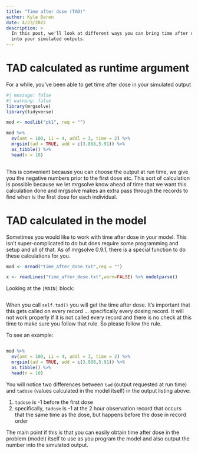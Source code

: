 ```yaml
---
title: "Time after dose (TAD)"
author: Kyle Baron
date: 4/23/2022
description: > 
  In this post, we'll look at different ways you can bring time after dose
  into your simulated outputs.
---
```


# TAD calculated as runtime argument

For a while, you've been able to get time after dose in your simulated 
output

```r
#| message: false
#| warning: false
library(mrgsolve)
library(tidyverse)

mod <- modlib("pk1", req = "")

mod %>% 
  ev(amt = 100, ii = 4, addl = 3, time = 2) %>%
  mrgsim(tad = TRUE, add = c(3.888,5.91)) %>% 
  as_tibble() %>% 
  head(n = 10)
  
```

This is convenient because you can choose the output at run time, 
we give you the negative numbers prior to the first dose etc.  This 
sort of calculation is possible because we let mrgsolve know 
ahead of time that we want this calculation done and mrgsolve
makes an extra pass through the records to find when is the 
first dose for each individual.

# TAD calculated in the model
Sometimes you would like to work with time after dose in
your model.  This isn't super-complicated to do but does 
require some programming and setup and all of that. As of 
mrgsolve 0.9.1, there is a special function to do these 
calculations for you.


```r
mod <- mread("time_after_dose.txt",req = "")
```

```r
x <- readLines("time_after_dose.txt",warn=FALSE) %>% modelparse()
```
Looking at the `[MAIN]` block:
```c

```


When you call `self.tad()` you will get the time after dose.  It's
important that this gets called on every record ... specifically every dosing record.  It will not work properly if it is not called every 
record and there is no check at this time to make sure you follow 
that rule.  So please follow the rule.

To see an example:

```c
```


```r
mod %>% 
  ev(amt = 100, ii = 4, addl = 3, time = 2) %>%
  mrgsim(tad = TRUE, add = c(3.888,5.91)) %>% 
  as_tibble() %>% 
  head(n = 10)
```


You will notice two differences between `tad` (output requested at 
run time) and `tadose` (values calculated in the model itself) in the 
output listing above:  

1. `tadose` is -1 before the first dose
1. specifically, `tadose` is -1 at the 2 hour observation record
   that occurs that the same time as the dose, but happens before 
   the dose in record order

The main point if this is that you can easily obtain time after 
dose in the problem (model) itself to use as you program the model
and also output the number into the simulated output.


